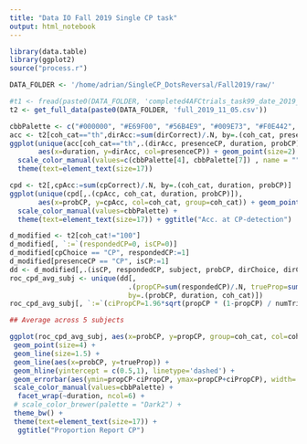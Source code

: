 ```yaml
---
title: "Data IO Fall 2019 Single CP task"
output: html_notebook
---
```


```r
library(data.table)
library(ggplot2)
source("process.r")
```

```r
DATA_FOLDER <- '/home/adrian/SingleCP_DotsReversal/Fall2019/raw/'
```

```r
#t1 <- fread(paste0(DATA_FOLDER, 'completed4AFCtrials_task99_date_2019_11_05_10_27.csv'))
t2 <- get_full_data(paste0(DATA_FOLDER, 'full_2019_11_05.csv'))
```

```r
cbbPalette <- c("#000000", "#E69F00", "#56B4E9", "#009E73", "#F0E442", "#0072B2", "#D55E00", "#CC79A7")
acc <- t2[coh_cat=="th",dirAcc:=sum(dirCorrect)/.N, by=.(coh_cat, presenceCP, duration, probCP)]
ggplot(unique(acc[coh_cat=="th",.(dirAcc, presenceCP, duration, probCP)]), 
       aes(x=duration, y=dirAcc, col=presenceCP)) + geom_point(size=2) + geom_line(size=1.5) + facet_grid(~probCP) +
  scale_color_manual(values=c(cbbPalette[4], cbbPalette[7]) , name = "", labels = c("no CP", "CP")) +
  theme(text=element_text(size=17))
```

```r
cpd <- t2[,cpAcc:=sum(cpCorrect)/.N, by=.(coh_cat, duration, probCP)]
ggplot(unique(cpd[,.(cpAcc, coh_cat, duration, probCP)]), 
       aes(x=probCP, y=cpAcc, col=coh_cat, group=coh_cat)) + geom_point(size=2) + geom_line(size=2) + facet_grid(~duration) +
  scale_color_manual(values=cbbPalette) + 
  theme(text=element_text(size=17)) + ggtitle("Acc. at CP-detection")
```

```r
d_modified <- t2[coh_cat!="100"]
d_modified[, `:=`(respondedCP=0, isCP=0)]
d_modified[cpChoice == "CP", respondedCP:=1]
d_modified[presenceCP == "CP", isCP:=1]
dd <- d_modified[,.(isCP, respondedCP, subject, probCP, dirChoice, dirCorrect, cpCorrect, duration, coh_cat)]
roc_cpd_avg_subj <- unique(dd[,
                             .(propCP=sum(respondedCP)/.N, trueProp=sum(isCP)/.N, numTrials=.N),
                             by=.(probCP, duration, coh_cat)])
roc_cpd_avg_subj[, `:=`(ciPropCP=1.96*sqrt(propCP * (1-propCP) / numTrials), ciTrueProp=1.96*sqrt(trueProp * (1-trueProp) / numTrials))]

## Average across 5 subjects

ggplot(roc_cpd_avg_subj, aes(x=probCP, y=propCP, group=coh_cat, col=coh_cat)) +
 geom_point(size=4) +
 geom_line(size=1.5) +
 geom_line(aes(x=probCP, y=trueProp)) +
 geom_hline(yintercept = c(0.5,1), linetype='dashed') +
 geom_errorbar(aes(ymin=propCP-ciPropCP, ymax=propCP+ciPropCP), width=.3, size=.7) +
 scale_color_manual(values=cbbPalette) +
  facet_wrap(~duration, ncol=6) +
 # scale_color_brewer(palette = "Dark2") +
 theme_bw() +
 theme(text=element_text(size=17)) + 
  ggtitle("Proportion Report CP")
```


